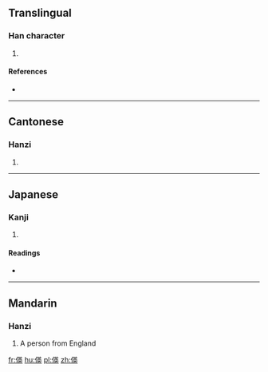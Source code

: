 ==Translingual==

===Han character===
{{Han char|rn=9|rad=人|as=09|sn=11|four=24235|canj=OTLK|ids=⿰亻英}}

# {{defn|Han|sort=人09}}

====References====
* {{Han ref|kx=0109.190|dkj=00827|hdz=10186.160|uh=5040|ud=20544|bh=D463|bd=54371}}

----

==Cantonese==

===Hanzi===
{{yue-hanzi|jyut=|y=ying1}}

# {{defn|lang=yue|sort=人09}}

----

==Japanese==

===Kanji===
{{ja-kanji|grade=|rs=人09}}

# {{defn|lang=ja|sort=人09}}

====Readings====
* {{ja-readings|on=[[えい]] (ei)|kun=[[はなぶさ]] (hanabusa)}}

----

==Mandarin==

===Hanzi===
{{cmn-hanzi|pin=[[yīng]] ([[ying1]])|wg=ying<sup>1</sup>}}

# A person from England

[[fr:偀]]
[[hu:偀]]
[[pl:偀]]
[[zh:偀]]